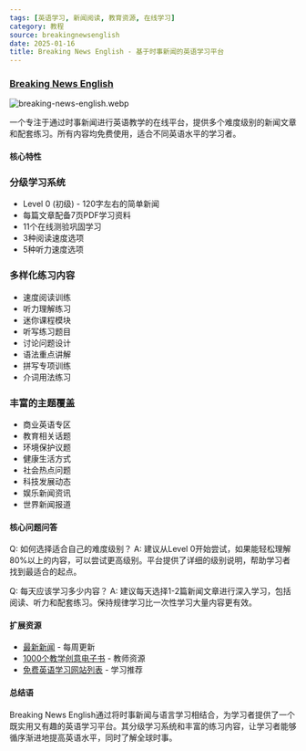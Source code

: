 ```yaml
---
tags: [英语学习, 新闻阅读, 教育资源, 在线学习]
category: 教程
source: breakingnewsenglish
date: 2025-01-16
title: Breaking News English - 基于时事新闻的英语学习平台
---
```


### [Breaking News English](https://breakingnewsenglish.com/easy-news-english.html)

![breaking-news-english.webp](https://img.mengpeng.tech/i/2025/01/16/6788981239e59.webp)

一个专注于通过时事新闻进行英语教学的在线平台，提供多个难度级别的新闻文章和配套练习。所有内容均免费使用，适合不同英语水平的学习者。

#### 核心特性

### 分级学习系统
- Level 0 (初级) - 120字左右的简单新闻
- 每篇文章配备7页PDF学习资料
- 11个在线测验巩固学习
- 3种阅读速度选项
- 5种听力速度选项

### 多样化练习内容
- 速度阅读训练
- 听力理解练习
- 迷你课程模块
- 听写练习题目
- 讨论问题设计
- 语法重点讲解
- 拼写专项训练
- 介词用法练习

### 丰富的主题覆盖
- 商业英语专区
- 教育相关话题
- 环境保护议题
- 健康生活方式
- 社会热点问题
- 科技发展动态
- 娱乐新闻资讯
- 世界新闻报道

#### 核心问题问答

Q: 如何选择适合自己的难度级别？
A: 建议从Level 0开始尝试，如果能轻松理解80%以上的内容，可以尝试更高级别。平台提供了详细的级别说明，帮助学习者找到最适合的起点。

Q: 每天应该学习多少内容？
A: 建议每天选择1-2篇新闻文章进行深入学习，包括阅读、听力和配套练习。保持规律学习比一次性学习大量内容更有效。

#### 扩展资源

- [最新新闻](https://breakingnewsenglish.com/easy-news-english.html) - 每周更新
- [1000个教学创意电子书](https://breakingnewsenglish.com/book.html) - 教师资源
- [免费英语学习网站列表](https://breakingnewsenglish.com/free_lessons.html) - 学习推荐

#### 总结语

Breaking News English通过将时事新闻与语言学习相结合，为学习者提供了一个既实用又有趣的英语学习平台。其分级学习系统和丰富的练习内容，让学习者能够循序渐进地提高英语水平，同时了解全球时事。 